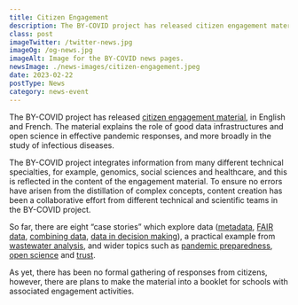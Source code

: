 ```yaml
---
title: Citizen Engagement
description: The BY-COVID project has released citizen engagement material, in English and French. The material explains the role of good data infrastructures and open science in effective pandemic responses, and more broadly in the study of infectious diseases.
class: post
imageTwitter: /twitter-news.jpg
imageOg: /og-news.jpg
imageAlt: Image for the BY-COVID news pages.
newsImage: ./news-images/citizen-engagement.jpeg
date: 2023-02-22
postType: News
category: news-event
---
```


The BY-COVID project has released [citizen engagement material](https://by-covid.org/usecases/), in English and French. The material explains the role of good data infrastructures and open science in effective pandemic responses, and more broadly in the study of infectious diseases.

The BY-COVID project integrates information from many different technical specialties, for example, genomics, social sciences and healthcare, and this is reflected in the content of the engagement material. To ensure no errors have arisen from the distillation of complex concepts, content creation has been a collaborative effort from different technical and scientific teams in the BY-COVID project. 

So far, there are eight “case stories” which explore data ([metadata](https://by-covid.org/usecases/metadata/), [FAIR data](https://by-covid.org/usecases/fair-data/), [combining data](https://by-covid.org/usecases/school-of-fish/), [data in decision making](https://by-covid.org/usecases/policy-action/)), a practical example from [wastewater analysis](https://by-covid.org/usecases/wastewater/), and wider topics such as [pandemic preparedness](https://by-covid.org/usecases/future-pandemic/), [open science](https://by-covid.org/usecases/positive-side-effects/) and [trust](https://by-covid.org/usecases/umbrella/). 

As yet,  there has been no formal gathering of responses from citizens, however, there are plans to make the material into a booklet for schools with associated engagement activities.
